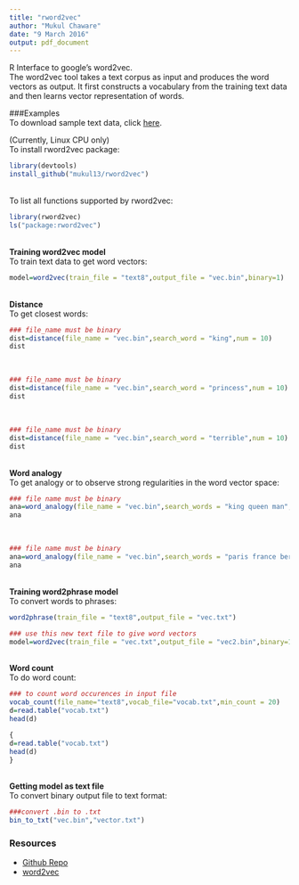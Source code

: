 ```yaml
---
title: "rword2vec"
author: "Mukul Chaware"
date: "9 March 2016"
output: pdf_document
---
```


R Interface to google's word2vec. <br />
The word2vec tool takes a text corpus as input and produces the word vectors as output. It first constructs a vocabulary from the training text data and then learns vector representation of words. 

###Examples
<br />
To download sample text data, click [here](http://mattmahoney.net/dc/text8.zip).

(Currently, Linux CPU only)<br/>
To install rword2vec package:

```r
library(devtools)
install_github("mukul13/rword2vec")
```
<br />
To list all functions supported by rword2vec:<br />

```r
library(rword2vec)
ls("package:rword2vec")
```
<br />
<b>Training word2vec model</b>
<br />
To train text data to get word vectors:<br />
```r
model=word2vec(train_file = "text8",output_file = "vec.bin",binary=1)
```
<br />
<b>Distance</b>
<br />
To get closest words:<br />
```r
### file_name must be binary
dist=distance(file_name = "vec.bin",search_word = "king",num = 10)
dist
```
<br />
```r
### file_name must be binary
dist=distance(file_name = "vec.bin",search_word = "princess",num = 10)
dist
```
<br />
```r
### file_name must be binary
dist=distance(file_name = "vec.bin",search_word = "terrible",num = 10)
dist
```
<br />
<b>Word analogy</b><br />
To get analogy or to observe strong regularities in the word vector space:<br />
```r
### file name must be binary
ana=word_analogy(file_name = "vec.bin",search_words = "king queen man",num = 10)
ana
```
<br />
```r
### file name must be binary
ana=word_analogy(file_name = "vec.bin",search_words = "paris france berlin",num = 10)
ana
```
<br />
<b>Training word2phrase model</b><br />
To convert words to phrases:<br />
```r
word2phrase(train_file = "text8",output_file = "vec.txt")

### use this new text file to give word vectors
model=word2vec(train_file = "vec.txt",output_file = "vec2.bin",binary=1)
```
<br />
<b>Word count</b>
<br />
To do word count:<br />
```r
### to count word occurences in input file
vocab_count(file_name="text8",vocab_file="vocab.txt",min_count = 20)
d=read.table("vocab.txt")
head(d)
```
```r
{
d=read.table("vocab.txt")
head(d)
}
```
<br />
<b>Getting model as text file</b><br />
To convert binary output file to text format:<br />
```r
###convert .bin to .txt
bin_to_txt("vec.bin","vector.txt")
```

### Resources
* [Github Repo](https://github.com/mukul13/rword2vec)
* [word2vec](https://code.google.com/archive/p/word2vec/) 

